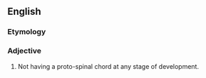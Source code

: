 ==English==
===Etymology===
{{prefix|a}chordate}}

===Adjective===
{{en-adj|-}}

# {{biology}} Not having a proto-spinal chord at any stage of development.